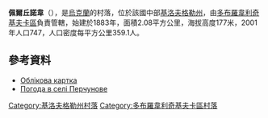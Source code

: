 {{coord|48|9|17|N|31|20|30|E|scale:100000_region:UA|display=title}}

'''佩爾丘諾韋'''（{{lang-uk|Перчунове}}），是[[烏克蘭|烏克蘭]]的村落，位於該國中部[[基洛夫格勒州|基洛夫格勒州]]，由[[多布羅韋利奇基夫卡區|多布羅韋利奇基夫卡區]]負責管轄，始建於1883年，面積2.08平方公里，海拔高度177米，2001年人口747，人口密度每平方公里359.1人。

==參考資料==
*[http://gska2.rada.gov.ua/pls/z7502/A005?rdat1=11.11.2008&rf7571=16660 Облікова картка]{{dead link|date=2017年11月 |bot=InternetArchiveBot |fix-attempted=yes }}
* [http://weather.in.ua/ua/kirovogradskaja/19973 Погода в селі Перчунове] {{Wayback|url=http://weather.in.ua/ua/kirovogradskaja/19973 |date=20111220192849 }}

{{DEFAULTSORT:Перчунове}}
[[Category:基洛夫格勒州村落|Category:基洛夫格勒州村落]]
[[Category:多布羅韋利奇基夫卡區村落|Category:多布羅韋利奇基夫卡區村落]]


{{Kirovohrad-geo-stub}}